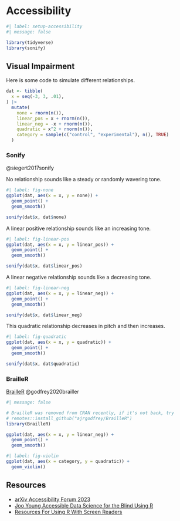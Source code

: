 # Accessibility {#sec-accessibility}

```r
#| label: setup-accessibility
#| message: false

library(tidyverse)
library(sonify)
```

## Visual Impairment

Here is some code to simulate different relationships.

```r
dat <- tibble(
  x = seq(-3, 3, .01),
) |>
  mutate(
    none = rnorm(n()),
    linear_pos = x + rnorm(n()),
    linear_neg = -x + rnorm(n()),
    quadratic = x^2 + rnorm(n()),
    category = sample(c("control", "experimental"), n(), TRUE)
  )
```


### Sonify

@siegert2017sonify

No relationship sounds like a steady or randomly wavering tone.

```r
#| label: fig-none
ggplot(dat, aes(x = x, y = none)) +
  geom_point() +
  geom_smooth()
```

```r
sonify(dat$x, dat$none)
```


A linear positive relationship sounds like an increasing tone.

```r
#| label: fig-linear-pos
ggplot(dat, aes(x = x, y = linear_pos)) +
  geom_point() +
  geom_smooth()
```

```r
sonify(dat$x, dat$linear_pos)
```

A linear negative relationship sounds like a decreasing tone.

```r
#| label: fig-linear-neg
ggplot(dat, aes(x = x, y = linear_neg)) +
  geom_point() +
  geom_smooth()
```

```r
sonify(dat$x, dat$linear_neg)
```

This quadratic relationship decreases in pitch and then increases.

```r
#| label: fig-quadratic
ggplot(dat, aes(x = x, y = quadratic)) +
  geom_point() +
  geom_smooth()
```

```r
sonify(dat$x, dat$quadratic)
```

### BrailleR

[BrailleR](https://ajrgodfrey.github.io/BrailleR/) @godfrey2020brailler

```r
#| message: false

# BrailleR was removed from CRAN recently, if it's not back, try
# remotes::install_github("ajrgodfrey/BrailleR")
library(BrailleR)
```

```r
ggplot(dat, aes(x = x, y = linear_neg)) +
  geom_point() +
  geom_smooth()
```


```r
#| label: fig-violin
ggplot(dat, aes(x = category, y = quadratic)) +
  geom_violin()
```

## Resources

* [arXiv Accessibility Forum 2023](https://accessibility2023.arxiv.org/index.html)
* [Joo Young Accessible Data Science for the Blind Using R](https://jooyoungseo.me/post/ds4blind/)
* [Resources For Using R With Screen Readers](https://ropensci.org/blog/2024/09/05/screen-readers-tools/)
